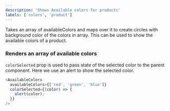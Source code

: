 ```yaml
---
description: 'Shows Available colors for products'
labels: ['colors', 'product']
---
```



Takes an array of availableColors and maps over it to create circles with background color of the colors in array. This can be used to show the available colors of a product.

### Renders an array of available colors

`colorSelected` prop is used to pass state of the selected color to the parent component. Here we use an alert to show the selected color.

```js live
<AvailableColors
  availableColors={['red', 'green', 'blue']}
  colorSelected={(color) => {
    alert(color);
  }}
/>
```
